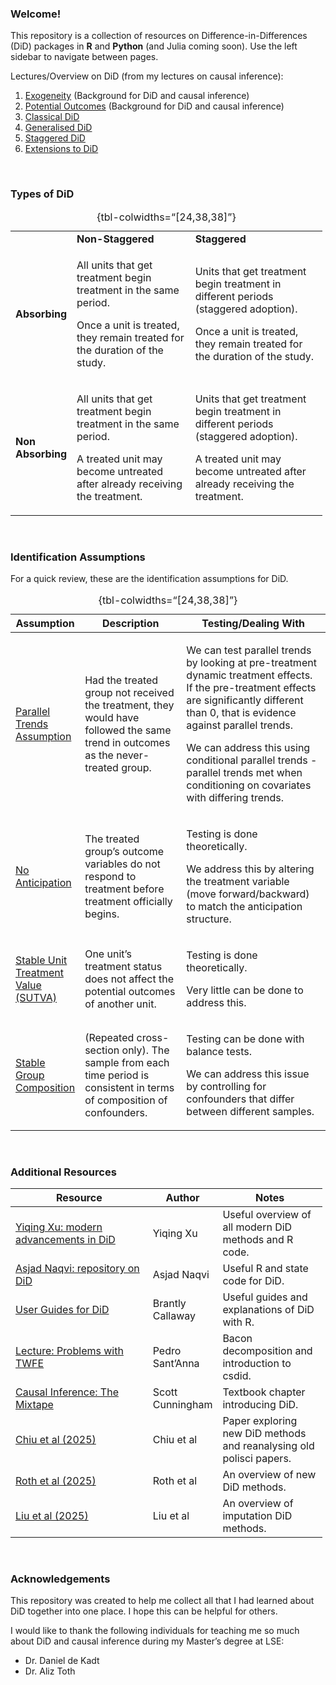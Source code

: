 ### Welcome! {.unnumbered}

This repository is a collection of resources on Difference-in-Differences (DiD) packages in **R** and **Python** (and Julia coming soon). Use the left sidebar to navigate between pages.

Lectures/Overview on DiD (from my lectures on causal inference):

1.  [Exogeneity](https://kevinli03.github.io/causal/frameworks1.pdf) (Background for DiD and causal inference)
2.  [Potential Outcomes](https://kevinli03.github.io/causal/frameworks2.pdf) (Background for DiD and causal inference)
3.  [Classical DiD](https://kevinli03.github.io/causal/did1.pdf)
4.  [Generalised DiD](https://kevinli03.github.io/causal/did2.pdf)
5.  [Staggered DiD](https://kevinli03.github.io/causal/did3.pdf)
6.  [Extensions to DiD](https://kevinli03.github.io/causal/did4.pdf)

<br />

### Types of DiD

+-------------------+----------------------------------------------------------------------------+-------------------------------------------------------------------------------------+
|                   | **Non-Staggered**                                                          | **Staggered**                                                                       |
+-------------------+----------------------------------------------------------------------------+-------------------------------------------------------------------------------------+
| **Absorbing**     | All units that get treatment begin treatment in the same period.           | Units that get treatment begin treatment in different periods (staggered adoption). |
|                   |                                                                            |                                                                                     |
|                   | Once a unit is treated, they remain treated for the duration of the study. | Once a unit is treated, they remain treated for the duration of the study.          |
+-------------------+----------------------------------------------------------------------------+-------------------------------------------------------------------------------------+
| **Non Absorbing** | All units that get treatment begin treatment in the same period.           | Units that get treatment begin treatment in different periods (staggered adoption). |
|                   |                                                                            |                                                                                     |
|                   | A treated unit may become untreated after already receiving the treatment. | A treated unit may become untreated after already receiving the treatment.          |
+-------------------+----------------------------------------------------------------------------+-------------------------------------------------------------------------------------+

: {tbl-colwidths="\[24,38,38\]"}

<br />

### Identification Assumptions

For a quick review, these are the identification assumptions for DiD.

+---------------------------------------------------+-----------------------------------------------------------------------------------------------------------------------------------+-----------------------------------------------------------------------------------------------------------------------------------------------------------------------------------------------+
| Assumption                                        | Description                                                                                                                       | Testing/Dealing With                                                                                                                                                                          |
+===================================================+===================================================================================================================================+===============================================================================================================================================================================================+
| [Parallel Trends Assumption]{.underline}          | Had the treated group not received the treatment, they would have followed the same trend in outcomes as the never-treated group. | We can test parallel trends by looking at pre-treatment dynamic treatment effects. If the pre-treatment effects are significantly different than 0, that is evidence against parallel trends. |
|                                                   |                                                                                                                                   |                                                                                                                                                                                               |
|                                                   |                                                                                                                                   | We can address this using conditional parallel trends - parallel trends met when conditioning on covariates with differing trends.                                                            |
+---------------------------------------------------+-----------------------------------------------------------------------------------------------------------------------------------+-----------------------------------------------------------------------------------------------------------------------------------------------------------------------------------------------+
| [No Anticipation]{.underline}                     | The treated group's outcome variables do not respond to treatment before treatment officially begins.                             | Testing is done theoretically.                                                                                                                                                                |
|                                                   |                                                                                                                                   |                                                                                                                                                                                               |
|                                                   |                                                                                                                                   | We address this by altering the treatment variable (move forward/backward) to match the anticipation structure.                                                                               |
+---------------------------------------------------+-----------------------------------------------------------------------------------------------------------------------------------+-----------------------------------------------------------------------------------------------------------------------------------------------------------------------------------------------+
| [Stable Unit Treatment Value (SUTVA)]{.underline} | One unit's treatment status does not affect the potential outcomes of another unit.                                               | Testing is done theoretically.                                                                                                                                                                |
|                                                   |                                                                                                                                   |                                                                                                                                                                                               |
|                                                   |                                                                                                                                   | Very little can be done to address this.                                                                                                                                                      |
+---------------------------------------------------+-----------------------------------------------------------------------------------------------------------------------------------+-----------------------------------------------------------------------------------------------------------------------------------------------------------------------------------------------+
| [Stable Group Composition]{.underline}            | (Repeated cross-section only). The sample from each time period is consistent in terms of composition of confounders.             | Testing can be done with balance tests.                                                                                                                                                       |
|                                                   |                                                                                                                                   |                                                                                                                                                                                               |
|                                                   |                                                                                                                                   | We can address this issue by controlling for confounders that differ between different samples.                                                                                               |
+---------------------------------------------------+-----------------------------------------------------------------------------------------------------------------------------------+-----------------------------------------------------------------------------------------------------------------------------------------------------------------------------------------------+

: {tbl-colwidths="\[24,38,38\]"}

<br />

### Additional Resources

+-------------------------------------------------------------------------------------------------+------------------+---------------------------------------------------------------------+
| Resource                                                                                        | Author           | Notes                                                               |
+=================================================================================================+==================+=====================================================================+
| [Yiqing Xu: modern advancements in DiD](https://yiqingxu.org/packages/fect/05-panel.html#csdid) | Yiqing Xu        | Useful overview of all modern DiD methods and R code.               |
+-------------------------------------------------------------------------------------------------+------------------+---------------------------------------------------------------------+
| [Asjad Naqvi: repository on DiD](https://asjadnaqvi.github.io/DiD/)                             | Asjad Naqvi      | Useful R and state code for DiD.                                    |
+-------------------------------------------------------------------------------------------------+------------------+---------------------------------------------------------------------+
| [User Guides for DiD](https://bcallaway11.github.io/did/articles/index.html)                    | Brantly Callaway | Useful guides and explanations of DiD with R.                       |
+-------------------------------------------------------------------------------------------------+------------------+---------------------------------------------------------------------+
| [Lecture: Problems with TWFE](https://psantanna.com/DiD/11_Staggered_problems.pdf)              | Pedro Sant'Anna  | Bacon decomposition and introduction to csdid.                      |
+-------------------------------------------------------------------------------------------------+------------------+---------------------------------------------------------------------+
| [Causal Inference: The Mixtape](https://mixtape.scunning.com/)                                  | Scott Cunningham | Textbook chapter introducing DiD.                                   |
+-------------------------------------------------------------------------------------------------+------------------+---------------------------------------------------------------------+
| [Chiu et al (2025)](https://yiqingxu.org/papers/english/2023_panel/CLLX.pdf)                    | Chiu et al       | Paper exploring new DiD methods and reanalysing old polisci papers. |
+-------------------------------------------------------------------------------------------------+------------------+---------------------------------------------------------------------+
| [Roth et al (2025)](https://www.jonathandroth.com/assets/files/DiD_Review_Paper.pdf)            | Roth et al       | An overview of new DiD methods.                                     |
+-------------------------------------------------------------------------------------------------+------------------+---------------------------------------------------------------------+
| [Liu et al (2025)](https://yiqingxu.org/papers/english/2022_fect/LWX2022.pdf)                   | Liu et al        | An overview of imputation DiD methods.                              |
+-------------------------------------------------------------------------------------------------+------------------+---------------------------------------------------------------------+

<br />

### Acknowledgements

This repository was created to help me collect all that I had learned about DiD together into one place. I hope this can be helpful for others.

I would like to thank the following individuals for teaching me so much about DiD and causal inference during my Master's degree at LSE:

-   Dr. Daniel de Kadt
-   Dr. Aliz Toth
